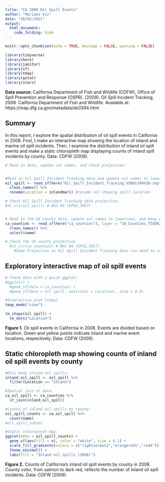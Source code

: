```yaml
---
title: "CA 2008 Oil Spill Events"
author: "Mariano Viz"
date: "20/02/2021"
output: 
  html_document:
    code_folding: hide
---
```


```r
knitr::opts_chunk$set(echo = TRUE, message = FALSE, warning = FALSE)

library(tidyverse)
library(here)
library(janitor)
library(sf)
library(tmap)
library(gstat)
library(stars)

```


**Data source:** California Department of Fish and Wildlife (CDFW), Office of Spill Prevention and Response (OSPR). (2009). Oil Spill Incident Tracking, 2008. California Department of Fish and Wildlife. Available at: https://map.dfg.ca.gov/metadata/ds0394.html

## Summary

In this report, I explore the spatial distribution of oil spill events in California in 2008. First, I make an interactive map showing the location of inland and marine oil spill incidents. Then, I examine the distribution of inland oil spill events and make a static chloropleth map displaying counts of inland spill incidents by county. Data: CDFW (2009).  



```r
# Read in data, update col names, and check projection:


#Read in Oil Spill Incident Tracking data and update col names to lowercase:
oil_spill <- read_sf(here("Oil_Spill_Incident_Tracking_%5Bds394%5D-shp"), layer = "Oil_Spill_Incident_Tracking_%5Bds394%5D") %>% 
  clean_names() %>% 
  rename(Location = inlandmari) #rename col showing spill location

# Check Oil Spill Incident Tracking data projection:
#st_crs(oil_spill) # WGS 84 (EPSG,3857)


# Read in the CA county data, update col names to lowercase, and keep only names:
ca_counties <- read_sf(here("ca_counties"), layer = "CA_Counties_TIGER2016") %>% 
  clean_names() %>% 
  select(name) 

# Check the CA county projection
  #st_crs(ca_counties) # WGS 84 (EPSG,3857)
    #Same Projection as Oil Spill Incident Tracking data (no need to set or transform CRS)


```


## Exploratory interactive map of oil spill events


```r
# Check data with a quick ggplot:
#ggplot() +
  #geom_sf(data = ca_counties) +
  #geom_sf(data = oil_spill, aes(color = Location), size = 0.5)

#Interactive plot (tmap)
tmap_mode("view")

tm_shape(oil_spill) +
  tm_dots("Location") 

```

**Figure 1.** Oil spill events in California in 2008. Events are divided based on location. Green and yellow points indicate inland and marine event locations, respectively. Data: CDFW (2009). 



## Static chloropleth map showing counts of inland oil spill events by county


```r
#Only keep inland oil spills:
inland_oil_spill <- oil_spill %>% 
  filter(Location == "Inland")

#Spatial join of data:
ca_oil_spill <- ca_counties %>%
  st_join(inland_oil_spill)

#Counts of inland oil spills by county:
oil_spill_counts <- ca_oil_spill %>% 
  count(name)
#oil_spill_subset

#Static chloropleth map:
ggplot(data = oil_spill_counts) +
  geom_sf(aes(fill = n), color = "white", size = 0.1) +
  scale_fill_gradientn(colors = c("lightsalmon1","orangered1","red4")) +
  theme_minimal() +
  labs(fill = "Inland oil spills (2008)")

```

**Figure 2.** Counts of California’s inland oil spill events by county in 2008. County color, from salmon to dark red, reflects the number of inland oil spill incidents. Data: CDFW (2009).
















